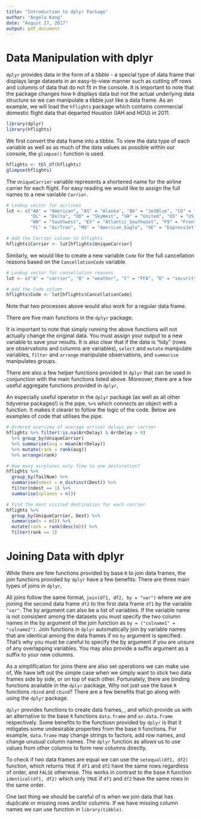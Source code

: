 ---
title: "Introduction to dplyr Package"
author: "Angela Kang"
date: "August 27, 2017"
output: pdf_document
---

# Data Manipulation with dplyr
`dplyr` provides data in the form of a *tibble* - a special type of data frame that displays large datasets in an easy-to-view manner such as cutting off rows and columns of data that do not fit in the console. It is important to note that the package changes how `R` displays data but not the actual underlying data structure so we can manipulate a tibble just like a data frame. As an example, we will load the `hflights` package which contains commercial domestic flight data that departed Houston (IAH and HOU) in 2011.

```{r, warning=FALSE, message=FALSE}
library(dplyr)
library(hflights)
```

We first convert the data frame into a tibble. To view the data type of each variable as well as as much of the data values as possible within our console, the `glimpse()` function is used. 

```{r}
hflights <- tbl_df(hflights)
glimpse(hflights)
```

The `UniqueCarrier` variable represents a shortened name for the airline carrier for each flight. For easy reading we would like to assign the full names to a new variable `Carrier`. 

```{r}
# Lookup vector for airlines
lut <- c("AA" = "American", "AS" = "Alaska", "B6" = "JetBlue", "CO" = "Continental", 
         "DL" = "Delta", "OO" = "SkyWest", "UA" = "United", "US" = "US_Airways", 
         "WN" = "Southwest", "EV" = "Atlantic_Southeast", "F9" = "Frontier", 
         "FL" = "AirTran", "MQ" = "American_Eagle", "XE" = "ExpressJet", "YV" = "Mesa")

# Add the Carrier column to hflights
hflights$Carrier <- lut[hflights$UniqueCarrier]
```

Similarly, we would like to create a new variable `Code` for the full cancellation reasons based on the `CancellationCode` variable.
```{r}
# Lookup vector for cancellation reasons
lut <- c("A" = "carrier", "B" = "weather", "C" = "FFA", "D" = "security", "E" = "not cancelled")

# Add the Code column
hflights$Code <- lut[hflights$CancellationCode]
```

Note that two processes above would also work for a regular data frame.

\bigskip

There are five main functions in the `dplyr` package:
\begin{enumerate}
  \item \verb`select(df, var1, var2, ...)` includes only specified columns (in this case \verb`var1` and \verb`var2`)
  \item \verb`filter(df, cond)` includes rows where the condition \verb`cond` evaluates to \verb`TRUE`
  \item \verb`arrange(df, byvar1, byvar2, ...)` reorders rows (in this case by \verb`byvar1` then \verb`byvar2`) from smallest to largest (for largest to smallest use \verb`desc(byvar)`)
  \item \verb`mutate(df, newvar1, newvar2, ...)` uses data to add new columns
  \item \verb`summarise(df, sumstat1, sumstat2, ...)` calculates summary statistics
\end{enumerate}

It is important to note that simply running the above functions will not actually change the original data. You must assign your output to a new variable to save your results. It is also clear that if the data is "tidy" (rows are observations and columns are variables), `select` and `mutate` manipulate variables, `filter` and `arrange` manipulate observations, and `summarise` manipulates groups.

\bigskip

There are also a few helper functions provided in `dplyr` that can be used in conjunction with the main functions listed above.
\begin{itemize}
  \item \verb`starts_with("X")` every name that starts with "X"
  \item \verb`ends_with("X")` every name that ends with "X"
  \item \verb`contains("X")` every name that contains "X"
  \item \verb`matches("X")` every name that matches "X", where "X" can be a regular expression
  \item \verb`num_range("x", 1:5)` the variables names x01, x02, x03, x04, and x05
  \item \verb`one_of(x)` every name that appears in x, which should be a character vector
\end{itemize}

\bigskip

Moreover, there are a few useful aggregate functions provided in `dplyr`,
\begin{itemize}
  \item \verb`first(x)` the first element of vector x
  \item \verb`last(x)` the last element of vector x
  \item \verb`nth(x, n)` the nth element of vector x
  \item \verb`n()` the number of rows in the data.frame or group of observations that summarise() describes
  \item \verb`n_distinct(x)` the number of unique values in vector x
  \item \verb`group_by(df, group)` groups the data by the group variable
\end{itemize}

\bigskip

An especially useful operator in the `dplyr` package (as well as all other tidyverse packages!) is the pipe, `%>%` which connects an object with a function. It makes it clearer to follow the logic of the code.
Below are examples of code that utilises the pipe.

```{r, eval = FALSE}
# Ordered overview of average arrival delays per carrier
hflights %>% filter(!is.na(ArrDelay) & ArrDelay > 0) 
  %>% group_by(UniqueCarrier) 
  %>% summarise(avg = mean(ArrDelay)) 
  %>% mutate(rank = rank(avg)) 
  %>% arrange(rank)

# How many airplanes only flew to one destination?
hflights %>%
  group_by(TailNum) %>%
  summarise(ndest = n_distinct(Dest)) %>%
  filter(ndest == 1) %>%
  summarise(nplanes = n())

# Find the most visited destination for each carrier
hflights %>%
  group_by(UniqueCarrier, Dest) %>%
  summarise(n = n()) %>%
  mutate(rank = rank(desc(n))) %>%
  filter(rank == 1)
```


# Joining Data with dplyr
While there are few functions provided by base `R` to join data frames, the join functions provided by `dplyr` have a few benefits:
\begin{enumerate}
  \item Always preserve row order
  \item Intuitive syntax
  \item Can be applied to databases, spark, etc.
\end{enumerate}

\bigskip

There are three main types of joins in `dplyr`,
\begin{enumerate}
  \item Mutating joins (\verb`left_join`, \verb`right_join`, \verb`inner_join`, \verb`full_join`) returns the original dataset with some columns added to it (much like the mutating functions)
  \item Semi joins (\verb`semi_join`) filters data from the first data frame based on the second data frame
  \item Anti joins (\verb`anti_join`) shows that data is from the first data frame not in the second data frame It can also be used to diagnose joins that could go wrong. 
\end{enumerate}

All joins follow the same format, `join(df1, df2, by = "var")` where we are joining the second data frame `df2` to the first data frame `df1` by the variable `"var"`. The by argument can also be a list of variables. If the variable name is not consistent among the datasets you must specify the two column names in the by argument of the join function as `by = ("colname1" = "colname2")`. Join functions in `dplyr` automatically join by variable names that are identical among the data frames if no `by` argument is specified. That's why you must be careful to specify the by argument if you are unsure of any overlapping variables. You may also provide a suffix argument as a suffix to your new columns.

\bigskip

As a simplification for joins there are also set operations we can make use of,
\begin{itemize}
  \item \verb`union(df1, df2)`
  \item \verb`intersect(df1, df2)` which is analogous to \verb`semi_join` if the two data frames contain the same variables and each variable is used in the key
  \item \verb`setdiff(df1, df2)` which is analogous to \verb`anti_join` under same conditions
\end{itemize}

\bigskip

We have left out the simple case when we simply want to stick two data frames side by side, or on top of each other. Fortunately, there are binding functions available in the `dplyr` package,
\begin{itemize}
  \item \verb`bind_rows(df1, df2, .id)` similar to \verb`rbind`
  \item \verb`bind_cols(df1, df2, .id)` similar to \verb`cbind`
\end{itemize}

Why not just use the base `R` functions `rbind` and `cbind`? There are a few benefits that go along with using the `dplyr` package. 
\begin{enumerate}
  \item It's faster
  \item Returns a tibble
  \item Can handle lists of data frames
  \item .id is an option to add additional column based on which dataset the data is from
\end{enumerate}

\bigskip

`dplyr` provides functions to create data frames, \verb`data_frame`, and \verb`as_data_frame` which provide us with an alternative to the base `R` functions `data.frame` and `as.data.frame` respectively. Some benefits to the functiosn provided by `dplyr` is that it mitigates some undesirable properties from the base `R` functions. For example, `data.frame` may change strings to factors, add row names, and change unusual column names. The `dplyr` function \verb`data_frame` as allows us to use values from other columns to form new columns directly. 

\bigskip

To check if two data frames are equal we can use the `setequal(df1, df2)` function, which returns `TRUE` if `df1` and `df2` have the same rows regardless of order, and `FALSE` otherwise. This works in contrast to the base `R` function `identical(df1, df2)` which only `TRUE` if `df1` and `df2` have the same rows in the same order.

\bigskip

One last thing we should be careful of is when we join data that has duplicate or missing rows and/or columns. If we have missing column names we can use \verb`rownames_to_column()` function in `library(tibble)`.
